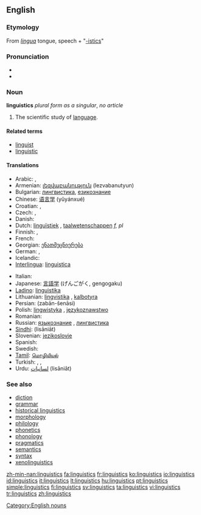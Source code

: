 ==English==

===Etymology===
From {{L.}} ''[[lingua]]'' tongue, speech + "[[-istics]]"

===Pronunciation===
* {{IPA|lɪŋˈɡwɪstɪks}}
* {{SAMPA|/lIN"gwIstIks/}}

===Noun===
{{wikipedia}}
'''linguistics''' ''plural form as a singular'', ''no article''

# The scientific study of [[language]].

====Related terms====
* [[linguist]]
* [[linguistic]]

====Translations====
{{trans-top|scientific study of language}}
* Arabic: {{t-|ar|اللسانيات|sc=Arab}}, {{t-|ar|علم اللغة|sc=Arab}}
* Armenian: [[լեզվաբանություն]] (lezvabanutyun)
* Bulgarian: [[лингвистика]], [[езикознание]]
* Chinese: [[语言学]] (yǔyánxué)
* Croatian: {{t+|hr|lingvistika|f}}, {{t-|hr|jezikoslovlje|n}}
* Czech: {{t-|cs|jazykověda|f}}, {{t-|cs|lingvistika|f}}
* Danish: {{t-|da|lingvistik}}
* Dutch: [[linguïstiek]] {{f}}, [[taalwetenschappen]] ''f, pl''
* Finnish: {{t+|fi|kielitiede}}, {{t+|fi|lingvistiikka}}
* French: {{t+|fr|linguistique|f}}
* Georgian: [[ენათმეცნიერება]]
* German: {{t+|de|Linguistik|f}}, {{t+|de|Sprachwissenschaft|f}}
* Icelandic: {{t-|is|málvísindi|n|p}}
* [[Interlingua]]: [[linguistica]]
{{trans-mid}}
* Italian: {{t+|it|linguistica|f}}
* Japanese: [[言語学]] (げんごがく, gengogaku)
* [[Ladino]]: [[linguistika]] {{f}}
* Lithuanian: [[lingvistika]] {{f}}, [[kalbotyra]] {{f}}
* Persian: {{fa-Arab|[[زبان‌شناسی]]}} (zabān-šenāsi)
* Polish: [[lingwistyka]] {{f}}, [[językoznawstwo]] {{n}}
* Romanian: {{t-|ro|lingvistică|f}}
* Russian: [[языкознание]] {{n}}, [[лингвистика]] {{f}}
* [[Sindhi]]: {{SDchar|[[لسانيات]]}} (lisāniāt)
* Slovenian: [[jezikoslovje]]
* Spanish: {{t+|es|lingüística|f}}
* Swedish: {{t+|sv|lingvistik}}
* [[Tamil]]: [[மொழியியல்]]
* Turkish: {{t+|tr|dil bilimi}}, {{t+|tr|dilbilim}}, {{t-|tr|lisâniyat}}
* Urdu: [[لسانيات]] (lisāniāt)
{{trans-bottom}}

===See also===
* [[diction]]
* [[grammar]]
* [[historical linguistics]]
* [[morphology]]
* [[philology]]
* [[phonetics]]
* [[phonology]]
* [[pragmatics]]
* [[semantics]]
* [[syntax]]
* [[xenolinguistics]]

[[Category:English nouns]]
[[Category:Linguistics| ]]

[[zh-min-nan:linguistics]]
[[fa:linguistics]]
[[fr:linguistics]]
[[ko:linguistics]]
[[io:linguistics]]
[[id:linguistics]]
[[it:linguistics]]
[[lt:linguistics]]
[[hu:linguistics]]
[[pt:linguistics]]
[[simple:linguistics]]
[[fi:linguistics]]
[[sv:linguistics]]
[[ta:linguistics]]
[[vi:linguistics]]
[[tr:linguistics]]
[[zh:linguistics]]